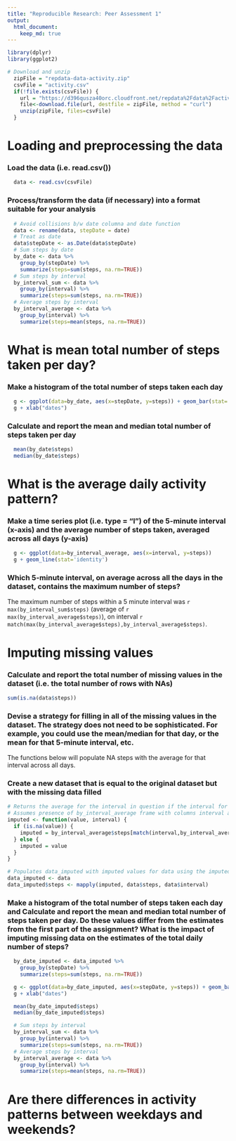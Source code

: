 ```yaml
---
title: "Reproducible Research: Peer Assessment 1"
output: 
  html_document:
    keep_md: true
---
```

```r
library(dplyr)
library(ggplot2)
```


```r
# Download and unzip
  zipFile = "repdata-data-activity.zip"
  csvFile = "activity.csv"
  if(!file.exists(csvFile)) {
    url = "https://d396qusza40orc.cloudfront.net/repdata%2Fdata%2Factivity.zip"
    file<-download.file(url, destfile = zipFile, method = "curl")
    unzip(zipFile, files=csvFile)
  }
```

# Loading and preprocessing the data

### Load the data (i.e. read.csv())

```r
  data <- read.csv(csvFile)
```

### Process/transform the data (if necessary) into a format suitable for your analysis

```r
  # Avoid collisions b/w date columna and date function
  data <- rename(data, stepDate = date)
  # Treat as date
  data$stepDate <- as.Date(data$stepDate)
  # Sum steps by date
  by_date <- data %>%
    group_by(stepDate) %>%
    summarize(steps=sum(steps, na.rm=TRUE))
  # Sum steps by interval
  by_interval_sum <- data %>%
    group_by(interval) %>%
    summarize(steps=sum(steps, na.rm=TRUE))
  # Average steps by interval
  by_interval_average <- data %>%
    group_by(interval) %>%
    summarize(steps=mean(steps, na.rm=TRUE))
```

# What is mean total number of steps taken per day?

### Make a histogram of the total number of steps taken each day
```r
  g <- ggplot(data=by_date, aes(x=stepDate, y=steps)) + geom_bar(stat='identity')
  g + xlab("dates")
```

### Calculate and report the mean and median total number of steps taken per day

```r
  mean(by_date$steps)
  median(by_date$steps)
```

# What is the average daily activity pattern?

### Make a time series plot (i.e. type = "l") of the 5-minute interval (x-axis) and the average number of steps taken, averaged across all days (y-axis)

```r
  g <- ggplot(data=by_interval_average, aes(x=interval, y=steps))
  g + geom_line(stat='identity')
```

### Which 5-minute interval, on average across all the days in the dataset, contains the maximum number of steps?

The maximum number of steps within a 5 minute interval was `r max(by_interval_sum$steps)` (average of `r max(by_interval_average$steps)`), on interval `r match(max(by_interval_average$steps),by_interval_average$steps)`.

# Imputing missing values

### Calculate and report the total number of missing values in the dataset (i.e. the total number of rows with NAs)

```r
sum(is.na(data$steps))
```

### Devise a strategy for filling in all of the missing values in the dataset. The strategy does not need to be sophisticated. For example, you could use the mean/median for that day, or the mean for that 5-minute interval, etc.

The functions below will populate NA steps with the average for that interval across all days.

### Create a new dataset that is equal to the original dataset but with the missing data filled 

```r

# Returns the average for the interval in question if the interval for the day in question is NA
# Assumes presence of by_interval_average frame with columns interval and steps
imputed <- function(value, interval) {
  if (is.na(value)) {
    imputed = by_interval_average$steps[match(interval,by_interval_average$interval)]
  } else {
    imputed = value
  }
}

# Populates data_imputed with imputed values for data using the imputed function
data_imputed <- data
data_imputed$steps <- mapply(imputed, data$steps, data$interval)

```

### Make a histogram of the total number of steps taken each day and Calculate and report the mean and median total number of steps taken per day. Do these values differ from the estimates from the first part of the assignment? What is the impact of imputing missing data on the estimates of the total daily number of steps?

```r
  by_date_imputed <- data_imputed %>%
    group_by(stepDate) %>%
    summarize(steps=sum(steps, na.rm=TRUE))

  g <- ggplot(data=by_date_imputed, aes(x=stepDate, y=steps)) + geom_bar(stat='identity') 
  g + xlab("dates")

  mean(by_date_imputed$steps)
  median(by_date_imputed$steps)
```

```r
  # Sum steps by interval
  by_interval_sum <- data %>%
    group_by(interval) %>%
    summarize(steps=sum(steps, na.rm=TRUE))
  # Average steps by interval
  by_interval_average <- data %>%
    group_by(interval) %>%
    summarize(steps=mean(steps, na.rm=TRUE))
```
# Are there differences in activity patterns between weekdays and weekends?

